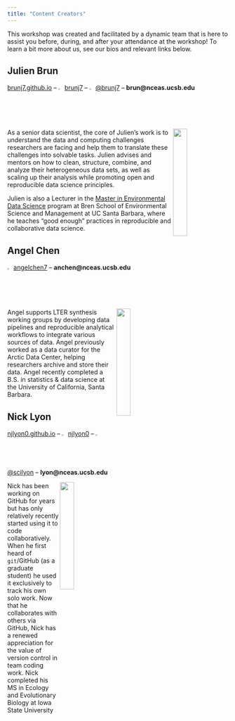 ```yaml
---
title: "Content Creators"
---
```


This workshop was created and facilitated by a dynamic team that is here to assist you before, during, and after your attendance at the workshop! To learn a bit more about us, see our bios and relevant links below.

## Julien Brun

[brunj7.github.io](https://brunj7.github.io/) -- <img src="images/github_logo.png" width="2%"/> [brunj7](https://github.com/brunj7) -- <img src="images/twitter_logo.png" width="2%"/> [\@brunj7](https://twitter.com/brunj7) -- **brun@nceas.ucsb.edu**

<img src="images/jbrun.jpeg" align="right" width="25%"/>

As a senior data scientist, the core of Julien's work is to understand the data and computing challenges researchers are facing and help them to translate these challenges into solvable tasks. Julien advises and mentors on how to clean, structure, combine, and analyze their heterogeneous data sets, as well as scaling up their analysis while promoting open and reproducible data science principles.

Julien is also a Lecturer in the [Master in Environmental Data Science](https://bren.ucsb.edu/masters-programs/master-environmental-data-science) program at Bren School of Environmental Science and Management at UC Santa Barbara, where he teaches “good enough” practices in reproducible and collaborative data science.

## Angel Chen

<img src="images/github_logo.png" width="2%"/> [angelchen7](https://github.com/angelchen7) -- **anchen@nceas.ucsb.edu**

<img src="images/achen.jpeg" align="right" width="25%"/>

Angel supports LTER synthesis working groups by developing data pipelines and reproducible analytical workflows to integrate various sources of data. Angel previously worked as a data curator for the Arctic Data Center, helping researchers archive and store their data. Angel recently completed a B.S. in statistics & data science at the University of California, Santa Barbara.

## Nick Lyon

[njlyon0.github.io](https://njlyon0.github.io/) -- <img src="images/github_logo.png" width="2%"/> [njlyon0](https://github.com/njlyon0) -- <img src="images/twitter_logo.png" width="2%"/> [\@scilyon](https://twitter.com/scilyon) -- **lyon@nceas.ucsb.edu**

<img src="images/nlyon.png" align="right" width="25%"/>

Nick has been working on GitHub for years but has only relatively recently started using it to code collaboratively. When he first heard of `git`/GitHub (as a graduate student) he used it exclusively to track his own solo work. Now that he collaborates with others via GitHub, Nick has a renewed appreciation for the value of version control in team coding work. Nick completed his MS in Ecology and Evolutionary Biology at Iowa State University
